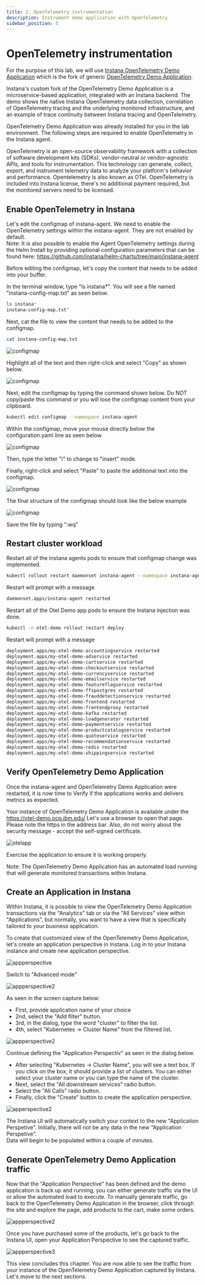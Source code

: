 ```yaml
---
title: 2. OpenTelemetry instrumentation
description: Instrument demo application with OpenTelemetry
sidebar_position: 5
---
```


# OpenTelemetry instrumentation
For the purpose of this lab, we will use [Instana OpenTelemetry Demo Application](https://github.com/instana/opentelemetry-demo/tree/main)
which is the fork of generic [OpenTelemetry Demo Application](https://github.com/open-telemetry/opentelemetry-demo).

Instana's custom fork of the OpenTelemetry Demo Application is a microservice-based application, integrated with an Instana backend. 
The demo shows the native Instana OpenTelemetry data collection, correlation of OpenTelemetry tracing and the underlying monitored infrastructure, 
and an example of trace continuity between Instana tracing and OpenTelemetry.

OpenTelemetry Demo Application was already installed for you in the lab environment. The following steps are required to enable OpenTelemetry 
in the Instana agent.

OpenTelemetry is an open-source observability framework with a collection of software development kits (SDKs), vendor-neutral or vendor-agnostic APIs, and tools for instrumentation. 
This technology can generate, collect, export, and instrument telemetry data to analyze your platform's behavior and performance. Opentelemetry is also known as OTel. 
OpenTelemetry is included into Instana license, there's no additional payment required, but the monitored servers need to be licensed.

## Enable OpenTelemetry in Instana

Let's edit the configmap of instana-agent. We need to enable the OpenTelemetry settings within the instana-agent.  They are not enabled by default.  
Note:  It is also possible to enable the Agent OpenTelemetry settings during the Helm Install by providing optional configuration parameters that can be found here:  https://github.com/instana/helm-charts/tree/main/instana-agent

Before editing the configmap, let's copy the content that needs to be added into your buffer.

In the terminal window, type "ls instana*".  You will see a file named "instana-config-map.txt" as seen below.
```sh
ls instana*
instana-config-map.txt"
```

Next, cat the file to view the content that needs to be added to the configmap.

```sh
cat instana-config-map.txt
```

![configmap](images/configMap.png)

Highlight all of the text and then right-click and select "Copy" as shown below.

![configmap](images/selectText.png)

Next, edit the configmap by typing the command shown below.   Do NOT copy/paste this command or you will lose the configmap content from your clipboard.

```sh
kubectl edit configmap --namespace instana-agent 
```

Within the configmap, move your mouse directly below the configuration.yaml line as seen below.


![configmap](images/mouseLocation.png)

Then, type the letter "i" to change to "insert" mode.

Finally, right-click and select "Paste" to paste the additional text into the configmap.

![configmap](images/paste.png)


The final structure of the configmap should look like the below example

![configmap](images/cmResults.png)

Save the file by typing ":wq" 

## Restart cluster workload

Restart all of the instana agents pods to ensure that configmap change was implemented.

```sh
kubectl rollout restart daemonset instana-agent --namespace instana-agent 
```

Restart will prompt with a message

```sh
daemonset.apps/instana-agent restarted
```

Restart all of the Otel Demo app pods to ensure the Instana injection was done.

```sh
kubectl -n otel-demo rollout restart deploy 
```

Restart will prompt with a message

```sh
deployment.apps/my-otel-demo-accountingservice restarted
deployment.apps/my-otel-demo-adservice restarted
deployment.apps/my-otel-demo-cartservice restarted
deployment.apps/my-otel-demo-checkoutservice restarted
deployment.apps/my-otel-demo-currencyservice restarted
deployment.apps/my-otel-demo-emailservice restarted
deployment.apps/my-otel-demo-featureflagservice restarted
deployment.apps/my-otel-demo-ffspostgres restarted
deployment.apps/my-otel-demo-frauddetectionservice restarted
deployment.apps/my-otel-demo-frontend restarted
deployment.apps/my-otel-demo-frontendproxy restarted
deployment.apps/my-otel-demo-kafka restarted
deployment.apps/my-otel-demo-loadgenerator restarted
deployment.apps/my-otel-demo-paymentservice restarted
deployment.apps/my-otel-demo-productcatalogservice restarted
deployment.apps/my-otel-demo-quoteservice restarted
deployment.apps/my-otel-demo-recommendationservice restarted
deployment.apps/my-otel-demo-redis restarted
deployment.apps/my-otel-demo-shippingservice restarted
```

## Verify OpenTelemetry Demo Application

Once the instana-agent and OpenTelemetry Demo Application were restarted, it is now time to Verify
if the applications works and delivers metrics as expected.

Your instance of OpenTelemetry Demo Application is available under the https://otel-demo.ocp.ibm.edu/
Let's use a browser to open that page. Please note the https in the address bar. 
Also, do not worry about the security message - accept the self-signed certificate.

![otelapp](images/otel-instrumentation-008.png)

Exercise the application to ensure it is working properly.

Note: The OpenTelemetry Demo Application has an automated load running that will generate monitored transactions within Instana.

## Create an Application in Instana

Within Instana, it is possible to view the OpenTelemetry Demo Application transactions via the "Analytics" tab or via the "All Services" view within "Applications", 
but normally, you want to have a view that is specifically tailored to your business application.

To create that customized view of the OpenTelemetry Demo Application, let's create an application perspective in Instana. Log in to your Instana instance and create new application perspective.

![appperspective](images/otel-instrumentation-002-fixed.png)

Switch to "Advanced mode"

![appperspective2](images/otel-instrumentation-003-fixed.png)

As seen in the screen capture below: 
- First, provide application name of your choice
- 2nd, select the "Add filter" button.
- 3rd, in the dialog, type the word "cluster" to filter the list.
- 4th, select "Kubernetes -> Cluster Name" from the filtered list.

![appperspective2](images/defineApplication.png)

Continue defining the "Application Perspectiv" as seen in the dialog below.
- After selecting "Kubernetes -> Cluster Name", you will see a text box.   If you click on the box, it should provide a list of clusters.  You can either select your cluster name or you can type the name of the cluster.
- Next, select the "All downstream services" radio button.
- Select the "All Calls" radio button.
- Finally, click the "Create" button to create the application perspective.

![apperspective2](images/createApplication2.png)

The Instana UI will automatically switch your context to the new "Application Perspetive".  Initially, there will not be any data in the new "Application Perspetive".  
Data will begin to be populated within a couple of minutes.


## Generate OpenTelemetry Demo Application traffic

Now that the "Application Perspective" has been defined and the demo application is back up and running, you can either generate traffic via the UI or allow the automated load to execute. 
To manually generate traffic, go back to the OpenTelemetry Demo Application in the browser, click through the site and explore the page, 
add products to the cart, make some orders.

![appperspective2](images/otel-instrumentation-009.png)

Once you have purchased some of the products, let's go back to the Instana UI, open your Application Perspective to see 
the captured traffic.

![appperspective3](images/otel-instrumentation-006-fixed.png)

This view concludes this chapter. You are now able to see the traffic from your instance of the OpenTelemetry Demo Application captured by Instana. 
Let's move to the next sections.